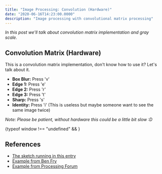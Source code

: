 ```yaml
---
title: "Image Processing: Convolution (Hardware)"
date: "2020-06-16T14:23:00.0000"
description: "Image processing with convolutional matrix processing"
---
```


_In this post we'll talk about convolution matrix implementation and gray scale._


## Convolution Matrix (Hardware)

This is a convolution matrix implementation, don't know how to use it? Let's talk about it.

- __Box Blur:__ Press 'v'
- __Edge 1:__ Press 'e'
- __Edge 2:__ Press 'r'
- __Edge 3:__ Press 't'
- __Sharp:__ Press 's'
- __Identity:__ Press 'i' (This is useless but maybe someone want to see the same image twice)

_Note: Please be patient, without hardware this could be a little bit slow :D_

<div>{typeof window !== "undefined" && <ImageSketch />}</div>

## References

- [The sketch running in this entry](https://idmnyu.github.io/p5.js-image/Filters/index.html#bw)
- [Example from Ben Fry](https://github.com/processing/processing-video/blob/master/examples/Capture/AsciiVideo/AsciiVideo.pde)
- [Example from Processing Forum](https://forum.processing.org/two/discussion/6830/interpret-image-as-ascii-text)
